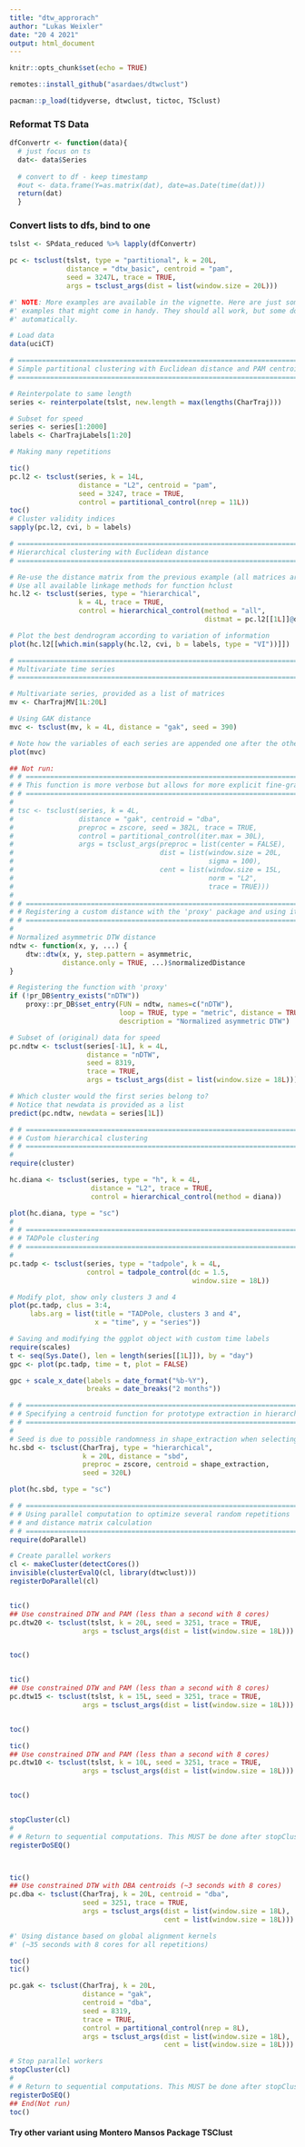 ```yaml
---
title: "dtw_approrach"
author: "Lukas Weixler"
date: "20 4 2021"
output: html_document
---
```


```r
knitr::opts_chunk$set(echo = TRUE)
```

```r
remotes::install_github("asardaes/dtwclust")
```

```r
pacman::p_load(tidyverse, dtwclust, tictoc, TSclust)
```


### Reformat TS Data

```r
dfConvertr <- function(data){
  # just focus on ts
  dat<- data$Series
  
  # convert to df - keep timestamp
  #out <- data.frame(Y=as.matrix(dat), date=as.Date(time(dat)))
  return(dat)
  }
```


### Convert lists to dfs, bind to one
```r
tslst <- SPdata_reduced %>% lapply(dfConvertr) 
```



```r

pc <- tsclust(tslst, type = "partitional", k = 20L, 
              distance = "dtw_basic", centroid = "pam", 
              seed = 3247L, trace = TRUE,
              args = tsclust_args(dist = list(window.size = 20L)))

```




```r
#' NOTE: More examples are available in the vignette. Here are just some miscellaneous
#' examples that might come in handy. They should all work, but some don't run
#' automatically.

# Load data
data(uciCT)

# ====================================================================================
# Simple partitional clustering with Euclidean distance and PAM centroids
# ====================================================================================

# Reinterpolate to same length
series <- reinterpolate(tslst, new.length = max(lengths(CharTraj)))

# Subset for speed
series <- series[1:2000]
labels <- CharTrajLabels[1:20]

# Making many repetitions

tic()
pc.l2 <- tsclust(series, k = 14L,
                 distance = "L2", centroid = "pam",
                 seed = 3247, trace = TRUE,
                 control = partitional_control(nrep = 11L))
toc()
# Cluster validity indices
sapply(pc.l2, cvi, b = labels)

# ====================================================================================
# Hierarchical clustering with Euclidean distance
# ====================================================================================

# Re-use the distance matrix from the previous example (all matrices are the same)
# Use all available linkage methods for function hclust
hc.l2 <- tsclust(series, type = "hierarchical",
                 k = 4L, trace = TRUE,
                 control = hierarchical_control(method = "all",
                                                distmat = pc.l2[[1L]]@distmat))

# Plot the best dendrogram according to variation of information
plot(hc.l2[[which.min(sapply(hc.l2, cvi, b = labels, type = "VI"))]])

# ====================================================================================
# Multivariate time series
# ====================================================================================

# Multivariate series, provided as a list of matrices
mv <- CharTrajMV[1L:20L]

# Using GAK distance
mvc <- tsclust(mv, k = 4L, distance = "gak", seed = 390)

# Note how the variables of each series are appended one after the other in the plot
plot(mvc)

## Not run: 
# # ====================================================================================
# # This function is more verbose but allows for more explicit fine-grained control
# # ====================================================================================
# 
# tsc <- tsclust(series, k = 4L,
#                distance = "gak", centroid = "dba",
#                preproc = zscore, seed = 382L, trace = TRUE,
#                control = partitional_control(iter.max = 30L),
#                args = tsclust_args(preproc = list(center = FALSE),
#                                    dist = list(window.size = 20L,
#                                                sigma = 100),
#                                    cent = list(window.size = 15L,
#                                                norm = "L2",
#                                                trace = TRUE)))
# 
# # ====================================================================================
# # Registering a custom distance with the 'proxy' package and using it
# # ====================================================================================
# 
# Normalized asymmetric DTW distance
ndtw <- function(x, y, ...) {
    dtw::dtw(x, y, step.pattern = asymmetric,
             distance.only = TRUE, ...)$normalizedDistance
}

# Registering the function with 'proxy'
if (!pr_DB$entry_exists("nDTW"))
    proxy::pr_DB$set_entry(FUN = ndtw, names=c("nDTW"),
                           loop = TRUE, type = "metric", distance = TRUE,
                           description = "Normalized asymmetric DTW")

# Subset of (original) data for speed
pc.ndtw <- tsclust(series[-1L], k = 4L,
                   distance = "nDTW",
                   seed = 8319,
                   trace = TRUE,
                   args = tsclust_args(dist = list(window.size = 18L)))

# Which cluster would the first series belong to?
# Notice that newdata is provided as a list
predict(pc.ndtw, newdata = series[1L])

# # ====================================================================================
# # Custom hierarchical clustering
# # ====================================================================================
# 
require(cluster)

hc.diana <- tsclust(series, type = "h", k = 4L,
                    distance = "L2", trace = TRUE,
                    control = hierarchical_control(method = diana))

plot(hc.diana, type = "sc")
# 
# # ====================================================================================
# # TADPole clustering
# # ====================================================================================
# 
pc.tadp <- tsclust(series, type = "tadpole", k = 4L,
                   control = tadpole_control(dc = 1.5,
                                             window.size = 18L))

# Modify plot, show only clusters 3 and 4
plot(pc.tadp, clus = 3:4,
     labs.arg = list(title = "TADPole, clusters 3 and 4",
                     x = "time", y = "series"))

# Saving and modifying the ggplot object with custom time labels
require(scales)
t <- seq(Sys.Date(), len = length(series[[1L]]), by = "day")
gpc <- plot(pc.tadp, time = t, plot = FALSE)

gpc + scale_x_date(labels = date_format("%b-%Y"),
                   breaks = date_breaks("2 months"))

# # ====================================================================================
# # Specifying a centroid function for prototype extraction in hierarchical clustering
# # ====================================================================================
# 
# Seed is due to possible randomness in shape_extraction when selecting a basis series
hc.sbd <- tsclust(CharTraj, type = "hierarchical",
                  k = 20L, distance = "sbd",
                  preproc = zscore, centroid = shape_extraction,
                  seed = 320L)

plot(hc.sbd, type = "sc")

# # ====================================================================================
# # Using parallel computation to optimize several random repetitions
# # and distance matrix calculation
# # ====================================================================================
require(doParallel)

# Create parallel workers
cl <- makeCluster(detectCores())
invisible(clusterEvalQ(cl, library(dtwclust)))
registerDoParallel(cl)


tic()
## Use constrained DTW and PAM (less than a second with 8 cores)
pc.dtw20 <- tsclust(tslst, k = 20L, seed = 3251, trace = TRUE,
                  args = tsclust_args(dist = list(window.size = 18L)))


toc()


tic()
## Use constrained DTW and PAM (less than a second with 8 cores)
pc.dtw15 <- tsclust(tslst, k = 15L, seed = 3251, trace = TRUE,
                  args = tsclust_args(dist = list(window.size = 18L)))


toc()

tic()
## Use constrained DTW and PAM (less than a second with 8 cores)
pc.dtw10 <- tsclust(tslst, k = 10L, seed = 3251, trace = TRUE,
                  args = tsclust_args(dist = list(window.size = 18L)))


toc()


stopCluster(cl)
# 
# # Return to sequential computations. This MUST be done after stopCluster()
registerDoSEQ()



tic()
## Use constrained DTW with DBA centroids (~3 seconds with 8 cores)
pc.dba <- tsclust(CharTraj, k = 20L, centroid = "dba",
                  seed = 3251, trace = TRUE,
                  args = tsclust_args(dist = list(window.size = 18L),
                                      cent = list(window.size = 18L)))

#' Using distance based on global alignment kernels
#' (~35 seconds with 8 cores for all repetitions)

toc()
tic()

pc.gak <- tsclust(CharTraj, k = 20L,
                  distance = "gak",
                  centroid = "dba",
                  seed = 8319,
                  trace = TRUE,
                  control = partitional_control(nrep = 8L),
                  args = tsclust_args(dist = list(window.size = 18L),
                                      cent = list(window.size = 18L)))

# Stop parallel workers
stopCluster(cl)
# 
# # Return to sequential computations. This MUST be done after stopCluster()
registerDoSEQ()
## End(Not run)
toc()

```



#### Try other variant using Montero Mansos Package TSClust

```r

```



